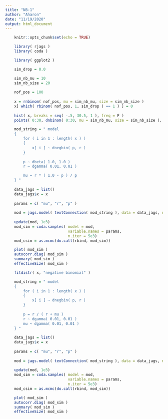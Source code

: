 ```yaml
---
title: "NB-1"
author: "Aharon"
date: "11/19/2020"
output: html_document
---
```


```r
    knitr::opts_chunk$set(echo = TRUE)

    library( rjags )
    library( coda )

    library( ggplot2 )
```

```r
    sim_drop = 0.0

    sim_nb_mu = 10
    sim_nb_size = 20
    
    nof_pos = 100
    
    x = rnbinom( nof_pos, mu = sim_nb_mu, size = sim_nb_size )
    x[ which( rbinom( nof_pos, 1, sim_drop ) == 1 ) ] = 0  
    
    hist( x, breaks = seq( -.5, 30.5, 1 ), freq = F )
    points( 0:30, dnbinom( 0:30, mu = sim_nb_mu, size = sim_nb_size ), col = "red" )
```

```r
    mod_string = " model 
    {
    	for ( i in 1 : length( x ) ) 
        {
    		x[ i ] ~ dnegbin( p, r )
    	}
        
        p ~ dbeta( 1.0, 1.0 )
        r ~ dgamma( 0.01, 0.01 )

        mu = r * ( 1.0 - p ) / p 
    } "
    
    data_jags = list()
    data_jags$x = x
    
    params = c( "mu", "r", "p" )
    
    mod = jags.model( textConnection( mod_string ), data = data_jags, n.chains = 3 )
    
    update(mod, 1e3)
    mod_sim = coda.samples( model = mod,
                            variable.names = params,
                            n.iter = 5e3)
    mod_csim = as.mcmc(do.call(rbind, mod_sim))

```


```r
    plot( mod_sim )
    autocorr.diag( mod_sim )
    summary( mod_sim )
    effectiveSize( mod_sim )
```

```r
    fitdistr( x, "negative binomial" )
```

```r
    mod_string = " model 
    {
    	for ( i in 1 : length( x ) ) 
        {
    		x[ i ] ~ dnegbin( p, r )
    	}
        
        p = r / ( r + mu )
        r ~ dgamma( 0.01, 0.01 )
        mu ~ dgamma( 0.01, 0.01 )
    } "
    
    data_jags = list()
    data_jags$x = x
    
    params = c( "mu", "r", "p" )
    
    mod = jags.model( textConnection( mod_string ), data = data_jags, n.chains = 3 )
    
    update(mod, 1e3)
    mod_sim = coda.samples( model = mod,
                            variable.names = params,
                            n.iter = 5e3)
    mod_csim = as.mcmc(do.call(rbind, mod_sim))

```


```r
    plot( mod_sim )
    autocorr.diag( mod_sim )
    summary( mod_sim )
    effectiveSize( mod_sim )
```